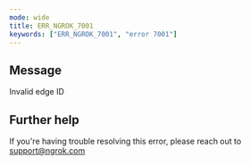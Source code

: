 ```yaml
---
mode: wide
title: ERR_NGROK_7001
keywords: ["ERR_NGROK_7001", "error 7001"]
---
```


## Message

Invalid edge ID

## Further help

If you're having trouble resolving this error, please reach out to [support@ngrok.com](mailto:support@ngrok.com?subject=Help%20with%20ERR_NGROK_7001)

